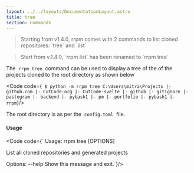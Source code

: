 ```yaml
---
layout: ../../layouts/DocumentationLayout.astro
title: tree
section: Commands
---
```


<Blockquote type="info">Starting from v1.4.0, rrpm comes with 2 commands to list cloned repositores: `tree` and `list`</Blockquote>
<Blockquote type="warning">Start from v.1.4.0, `rrpm list` has been renamed to `rrpm tree`</Blockquote>

The &nbsp;`rrpm tree`&nbsp; command can be used to display a tree of the of the projects cloned to the root directory as shown below

<Code code={`
$ python -m rrpm tree
C:\Users\mitra\Projects
  |- github.com
      |- CutCode-org
          |- CutCode-svelte
      |- github
          |- gitignore
      |- pastegram
          |- backend
      |- pybash1
          |- pm
          |- portfolio
          |- pybash1
          |- rrpm`}/>

The root directory is as per the &nbsp;`config.toml`&nbsp; file.
<br />
#### Usage
<Code code={`
Usage: rrpm tree [OPTIONS]

  List all cloned repositories and generated projects

Options:
  --help  Show this message and exit.`}/>
